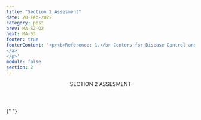 ```yaml
---
title: "Section 2 Assesment"
date: 20-Feb-2022
category: post
prev: MA-S2-Q2
next: MA-S3
footer: true
footerContent: '<p><b>Reference: 1.</b> Centers for Disease Control and Prevention. HIV Treatment. April 20, 2022. Accessed May 19, 2022.<a href="https://www.cdc.gov/hiv/basics/livingwithhiv/treatment.html"> https://www.cdc.gov/hiv/basics/livingwithhiv/treatment.html
</a>
</p>'
module: false
section: 2
---
```


<Header>
  SECTION 2<span className="text-red"> ASSESMENT</span>
</Header>

{" "}

<Quiz
  title="If an HIV or STI test result is negative, no more testing is necessary."
  options="True,False"
  answer="1"
  response="Those who are sexually active should continue to get screened for HIV and STIs based on frequencies determined by CDC guidelines<sup>1</sup>."
/>
